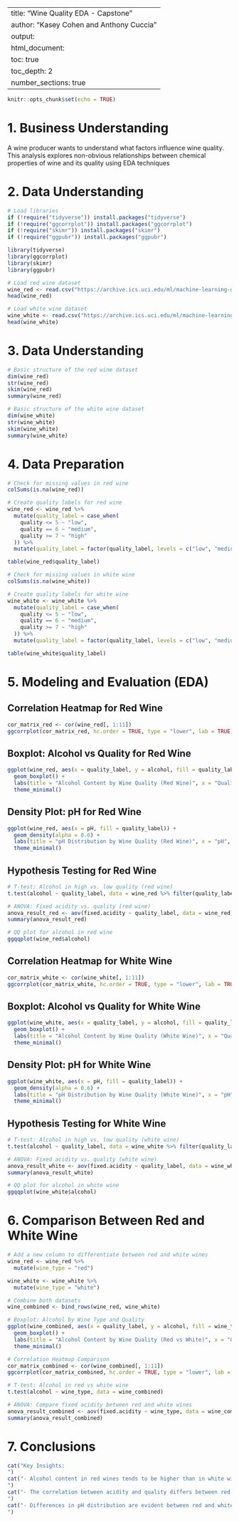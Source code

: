 
---
title: "Wine Quality EDA - Capstone"
author: "Kasey Cohen and Anthony Cuccia"
output:
  html_document:
    toc: true
    toc_depth: 2
    number_sections: true
---

```r
knitr::opts_chunk$set(echo = TRUE)
```

# 1. Business Understanding

A wine producer wants to understand what factors influence wine quality. This analysis explores non-obvious relationships between chemical properties of wine and its quality using EDA techniques

# 2. Data Understanding

```r
# Load libraries
if (!require("tidyverse")) install.packages("tidyverse")
if (!require("ggcorrplot")) install.packages("ggcorrplot")
if (!require("skimr")) install.packages("skimr")
if (!require("ggpubr")) install.packages("ggpubr")

library(tidyverse)
library(ggcorrplot)
library(skimr)
library(ggpubr)

# Load red wine dataset
wine_red <- read.csv("https://archive.ics.uci.edu/ml/machine-learning-databases/wine-quality/winequality-red.csv", sep = ";")
head(wine_red)

# Load white wine dataset
wine_white <- read.csv("https://archive.ics.uci.edu/ml/machine-learning-databases/wine-quality/winequality-white.csv", sep = ";")
head(wine_white)
```

# 3. Data Understanding

```r
# Basic structure of the red wine dataset
dim(wine_red)
str(wine_red)
skim(wine_red)
summary(wine_red)

# Basic structure of the white wine dataset
dim(wine_white)
str(wine_white)
skim(wine_white)
summary(wine_white)
```

# 4. Data Preparation

```r
# Check for missing values in red wine
colSums(is.na(wine_red))

# Create quality labels for red wine
wine_red <- wine_red %>%
  mutate(quality_label = case_when(
    quality <= 5 ~ "low",
    quality == 6 ~ "medium",
    quality >= 7 ~ "high"
  )) %>%
  mutate(quality_label = factor(quality_label, levels = c("low", "medium", "high")))

table(wine_red$quality_label)

# Check for missing values in white wine
colSums(is.na(wine_white))

# Create quality labels for white wine
wine_white <- wine_white %>%
  mutate(quality_label = case_when(
    quality <= 5 ~ "low",
    quality == 6 ~ "medium",
    quality >= 7 ~ "high"
  )) %>%
  mutate(quality_label = factor(quality_label, levels = c("low", "medium", "high")))

table(wine_white$quality_label)
```

# 5. Modeling and Evaluation (EDA)

## Correlation Heatmap for Red Wine

```r
cor_matrix_red <- cor(wine_red[, 1:11])
ggcorrplot(cor_matrix_red, hc.order = TRUE, type = "lower", lab = TRUE)
```

## Boxplot: Alcohol vs Quality for Red Wine

```r
ggplot(wine_red, aes(x = quality_label, y = alcohol, fill = quality_label)) +
  geom_boxplot() +
  labs(title = "Alcohol Content by Wine Quality (Red Wine)", x = "Quality", y = "Alcohol") +
  theme_minimal()
```

## Density Plot: pH for Red Wine

```r
ggplot(wine_red, aes(x = pH, fill = quality_label)) +
  geom_density(alpha = 0.6) +
  labs(title = "pH Distribution by Wine Quality (Red Wine)", x = "pH", y = "Density") +
  theme_minimal()
```

## Hypothesis Testing for Red Wine

```r
# T-test: Alcohol in high vs. low quality (red wine)
t.test(alcohol ~ quality_label, data = wine_red %>% filter(quality_label != "medium"))

# ANOVA: Fixed acidity vs. quality (red wine)
anova_result_red <- aov(fixed.acidity ~ quality_label, data = wine_red)
summary(anova_result_red)

# QQ plot for alcohol in red wine
ggqqplot(wine_red$alcohol)
```

## Correlation Heatmap for White Wine

```r
cor_matrix_white <- cor(wine_white[, 1:11])
ggcorrplot(cor_matrix_white, hc.order = TRUE, type = "lower", lab = TRUE)
```

## Boxplot: Alcohol vs Quality for White Wine

```r
ggplot(wine_white, aes(x = quality_label, y = alcohol, fill = quality_label)) +
  geom_boxplot() +
  labs(title = "Alcohol Content by Wine Quality (White Wine)", x = "Quality", y = "Alcohol") +
  theme_minimal()
```

## Density Plot: pH for White Wine

```r
ggplot(wine_white, aes(x = pH, fill = quality_label)) +
  geom_density(alpha = 0.6) +
  labs(title = "pH Distribution by Wine Quality (White Wine)", x = "pH", y = "Density") +
  theme_minimal()
```

## Hypothesis Testing for White Wine

```r
# T-test: Alcohol in high vs. low quality (white wine)
t.test(alcohol ~ quality_label, data = wine_white %>% filter(quality_label != "medium"))

# ANOVA: Fixed acidity vs. quality (white wine)
anova_result_white <- aov(fixed.acidity ~ quality_label, data = wine_white)
summary(anova_result_white)

# QQ plot for alcohol in white wine
ggqqplot(wine_white$alcohol)
```

# 6. Comparison Between Red and White Wine

```r
# Add a new column to differentiate between red and white wines
wine_red <- wine_red %>%
  mutate(wine_type = "red")

wine_white <- wine_white %>%
  mutate(wine_type = "white")

# Combine both datasets
wine_combined <- bind_rows(wine_red, wine_white)

# Boxplot: Alcohol by Wine Type and Quality
ggplot(wine_combined, aes(x = quality_label, y = alcohol, fill = wine_type)) +
  geom_boxplot() +
  labs(title = "Alcohol Content by Wine Quality (Red vs White)", x = "Quality", y = "Alcohol") +
  theme_minimal()

# Correlation Heatmap Comparison
cor_matrix_combined <- cor(wine_combined[, 1:11])
ggcorrplot(cor_matrix_combined, hc.order = TRUE, type = "lower", lab = TRUE)

# T-test: Alcohol in red vs white wine
t.test(alcohol ~ wine_type, data = wine_combined)

# ANOVA: Compare fixed acidity between red and white wines
anova_result_combined <- aov(fixed.acidity ~ wine_type, data = wine_combined)
summary(anova_result_combined)
```

# 7. Conclusions

```r
cat("Key Insights:
")
cat("- Alcohol content in red wines tends to be higher than in white wines.
")
cat("- The correlation between acidity and quality differs between red and white wines.
")
cat("- Differences in pH distribution are evident between red and white wines.
")
```
